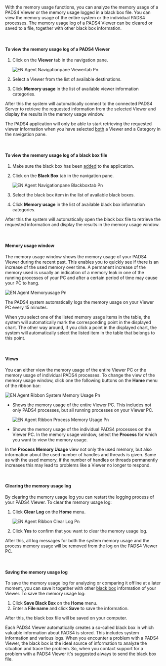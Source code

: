 With the memory usage functions, you can analyze the memory usage of a PADS4 Viewer or the memory usage logged in a black box file. You can view the memory usage of the entire system or the individual PADS4 processes. The memory usage log of a PADS4 Viewer can be cleared or saved to a file, together with other black box information.

 

#### **To view the memory usage log of a PADS4 Viewer**

1. Click on the **Viewer** tab in the navigation pane.

   ![EN Agent Navigationpane Viewertab Pn](/images/digital-signage/windows-applications/agent/remote-management-and-monitoring/EN-Agent-Navigationpane-Viewertab.png)
2. Select a Viewer from the list of available destinations.
3. Click **Memory usage** in the list of available viewer information categories.

After this the system will automatically connect to the connected PADS4 Server to retrieve the requested information from the selected Viewer and display the results in the memory usage window.

<Warning>
  The PADS4 application will only be able to start retrieving the requested viewer information when you have selected <u>both</u> a Viewer and a Category in the navigation pane.
</Warning>

 

#### **To view the memory usage log of a black box file**

1. Make sure the black box has been [added](https://pads4documentation.blob.core.windows.net/agent/Content/Main%20Window/Navigation%20pane.htm) to the application.
2. Click on the **Black Box** tab in the navigation pane.

   ![EN Agent Navigationpane Blackboxtab Pn](/images/digital-signage/windows-applications/agent/remote-management-and-monitoring/EN-Agent-Navigationpane-Blackboxtab.png)
3. Select the black box item in the list of available black boxes.
4. Click **Memory usage** in the list of available black box information categories.

After this the system will automatically open the black box file to retrieve the requested information and display the results in the memory usage window.

 

#### **Memory usage window**

The memory usage window shows the memory usage of your PADS4 Viewer during the recent past. This enables you to quickly see if there is an increase of the used memory over time. A permanent increase of the memory used is usually an indication of a memory leak in one of the running processes of your PC and after a certain period of time may cause your PC to hang.

![EN Agent Memoryusage Pn](/images/digital-signage/windows-applications/agent/remote-management-and-monitoring/EN-Agent-Memoryusage.png)

The PADS4 system automatically logs the memory usage on your Viewer PC every 15 minutes.

When you select one of the listed memory usage items in the table, the system will automatically mark the corresponding point in the displayed chart. The other way around, if you click a point in the displayed chart, the system will automatically select the listed item in the table that belongs to this point.

 

#### **Views**

You can either view the memory usage of the entire Viewer PC or the memory usage of individual PADS4 processes. To change the view of the memory usage window, click one the following buttons on the **Home** menu of the ribbon bar:

![EN Agent Ribbon System Memory Usage Pn](/images/digital-signage/windows-applications/agent/remote-management-and-monitoring/EN-Agent-Ribbon-SystemMemoryUsage.png)

- Shows the memory usage of the entire Viewer PC. This includes not only PADS4 processes, but all running processes on your Viewer PC.

  ![EN Agent Ribbon Process Memory Usage Pn](/images/digital-signage/windows-applications/agent/remote-management-and-monitoring/EN-Agent-Ribbon-ProcessMemoryUsage.png)
- Shows the memory usage of the individual PADS4 processes on the Viewer PC. In the memory usage window, select the **Process** for which you want to view the memory usage.

In the **Process Memory Usage** view not only the used memory, but also information about the used number of handles and threads is given. Same as with the used memory, if the number of handles or threads permanently increases this may lead to problems like a Viewer no longer to respond.

 

#### **Clearing the memory usage log**

By clearing the memory usage log you can restart the logging process of your PADS4 Viewer. To clear the memory usage log:

1. Click **Clear Log** on the **Home** menu.

   ![EN Agent Ribbon Clear Log Pn](/images/digital-signage/windows-applications/agent/remote-management-and-monitoring/EN-Agent-Ribbon-ClearLog.png)
2. Click **Yes** to confirm that you want to clear the memory usage log.

After this, all log messages for both the system memory usage and the process memory usage will be removed from the log on the PADS4 Viewer PC.

 

#### **Saving the memory usage log**

To save the memory usage log for analyzing or comparing it offline at a later moment, you can save it together with other [black box](https://pads4documentation.blob.core.windows.net/agent/Content/Main%20Window/Navigation%20pane.htm) information of your Viewer. To save the memory usage log:

1. Click **Save Black Box** on the **Home** menu.
2. Enter a **File name** and click **Save** to save the information.

After this, the black box file will be saved on your computer.

<Tip>
  Each PADS4 Viewer automatically creates a so-called black box in which valuable information about PADS4 is stored. This includes system information and various logs. When you encounter a problem with a PADS4 Viewer, the black box is the ideal source of information to analyze the situation and trace the problem. So, when you contact support for a problem with a PADS4 Viewer it's suggested always to send the black box file.
</Tip>